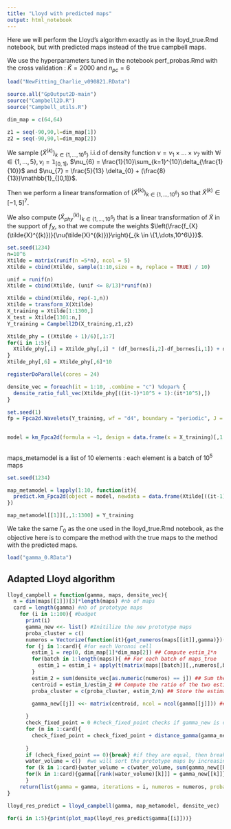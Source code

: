 ```yaml
---
title: "Lloyd with predicted maps"
output: html_notebook
---
```


\newcommand{\Ecal}{\mathcal{Y}}
\newcommand{\Esp}[1]{\mathbb{E}\left[#1\right]}
\newcommand{\Espf}[1]{\mathbb{E}_{f_{X}}\left[#1\right]}
\newcommand{\Espbiais}[1]{\mathbb{E}_{\biais}\left[#1\right]}
\newcommand{\centro}{\gamma}
\newcommand{\Gamm}{\Gamma}
\newcommand{\norm}[1]{\lVert #1 \lVert_{\Ecal}}
\newcommand{\rep}{q_{\Gamm}}
\newcommand{\qgs}{q_{{\Gamm}^{\star}}}
\newcommand{\qgk}{q_{{\Gamm}^{[k]}}}
\newcommand{\scalprodE}[2]{\langle #1,#2\rangle_{\Ecal}}
\newcommand{\scalprod}[2]{\Esp{\scalprodE{#1}{#2}}}
\newcommand{\scalprodomega}[2]{\Esp{\scalprodE{#1}{#2}}}
\newcommand{\biais}{\nu}
\newcommand{\repo}{q^{0}_{\Gamm}}
\newcommand{\Xtildek}{\tilde{X}^{k}}
\newcommand{\Espprod}[1]{\mathbb{E}_{\Omega_{1}, \Omega_{2}}\left[#1\right]}
\newcommand{\var}{\mathbb{V}}
\newcommand{\clust}[2]{C^{#1}_{#2}}
\newcommand{\yinclust}[3]{#1 \in \clust{#2}{#3}}
\newcommand{\card}{\ell}
\newcommand{\campbell}{h}
\newcommand{\aff}{a}
\newcommand{\Jcal}{\mathcal{J}}
\newcommand{\Ytrue}{{Y}}
\newcommand{\Ypred}{\hat{Y}}
\newcommand{\Ysimu}{Y_{simu}}
\newcommand{\camprandom}{H}
\newcommand{\dime}{64}
\newcommand{\Gammaref}{\Gamma^{\star}}
\newcommand{\Gammapred}{\hat\Gamma_{\star}}
\newcommand{\Gammasimu}{\Gamma_{simu}}
\newcommand{\erreurproba}{\varepsilon}
\newcommand{\erreurprobarelative}{\delta}
\newcommand{\erreurprobarelativecoastal}{\erreurprobarelative}
\newcommand{\nbgamma}{100}
\newcommand{\nbpilot}{v}
\newcommand{\ntrue}{n_{t}}
\newcommand{\npred}{n_{pred}}
\newcommand{\nsimu}{n_{\mathrm{simu}}}
\newcommand{\Dspace}{\chi}
\newcommand{\supp}{{\mathrm{supp}}}
\newcommand{\thresh}{t}
\newcommand{\estim}{\hat{E}}
\newcommand{\nbsim}{m_{\mathrm{simu}}}
\newcommand{\ntrain}{n_{\mathrm{train}}}
\newcommand{\ntest}{n_{\mathrm{test}}}
\newcommand{\eqdef}{:=}
\newcommand{\Ypca}{Y^{\mathrm{pca}}}
\newcommand{\Yproj}{Y_{\mathrm{proj}}}
\DeclareMathOperator*{\argmax}{arg\,max}
\DeclareMathOperator*{\argmin}{arg\,min}
\newcommand\dsone{\mathds{1}}
\newcommand{\Ecal}{\mathcal{E}}
\newcommand{\Esp}[1]{\mathbb{E}\left[#1\right]}
\newcommand{\centro}{\gamma}
\newcommand{\Gamm}{\Gamma}
\newcommand{\norm}[1]{\lVert #1 \lVert_{\mathcal{E}}}
\newcommand{\rep}{q_{\Gamm}}
\newcommand{\qgs}{q_{{\Gamm}^{\star}}}
\newcommand{\qgk}{q_{{\Gamm}^{[k]}}}
\newcommand{\scalprodE}[2]{\langle #1,#2\rangle_{\mathcal{E}}}
\newcommand{\scalprod}[2]{\Esp{\scalprodE{#1}{#2}}}
\newcommand{\repo}{q^{0}_{\Gamm}}
\newcommand{\Xtildek}{\tilde{X}^{k}}

Here we will perform the Lloyd's algorithm exactly as in the lloyd_true.Rmd notebook, but with predicted maps instead of the true campbell maps.

We use the hyperparameters tuned in the notebook perf_probas.Rmd with the cross validation : $\tilde{K} = 2000$ and $n_{pc} = 6$



```r
load("NewFitting_Charlie_v090821.RData")

source.all("GpOutput2D-main")
source("Campbell2D.R")
source("Campbell_utils.R")
```


```r
dim_map = c(64,64)

z1 = seq(-90,90,l=dim_map[1])
z2 = seq(-90,90,l=dim_map[2])

```

We sample $(\tilde{X}^{(k)})_{k \in \{1,\dots,10^6\}}$ i.i.d of density function $\biais = \biais_{1}\times\dots\times \biais_{7}$ with $\forall i \in \{1,\dots,5\}, \biais_{i} = \mathbb{1}_{[0,1]}$, $\biais_{6} = \frac{1}{10}\sum_{k=1}^{10}\delta_{\frac{1}{10}}$ and $\biais_{7} = \frac{5}{13}  \delta_{0} + (\frac{8}{13})\mathbb{1}_{]0,1]}$.

Then we perform a linear transformation of $(\tilde{X}^{(k)})_{k \in \{1,\dots,10^6\}}$ so that $\tilde{X}^{(k)} \in [-1,5]^7$.

We also compute $(\tilde{X}_{phy}^{(k)})_{k \in \{1,\dots,10^6\}}$ that is a linear transformation of $\tilde{X}$ in the support of $f_{X}$, so that we compute the weights $\left(\frac{f_{X}(\tilde{X}^{(k)})}{\biais(\tilde{X}^{(k)})}\right){_{k \in \{1,\dots,10^6\}}}$.

```r
set.seed(1234)
n=10^6
Xtilde = matrix(runif(n =5*n), ncol = 5)
Xtilde = cbind(Xtilde, sample(1:10,size = n, replace = TRUE) / 10)

unif = runif(n) 
Xtilde = cbind(Xtilde, (unif <= 8/13)*runif(n))

Xtilde = cbind(Xtilde, rep(-1,n))
Xtilde = transform_X(Xtilde)
X_training = Xtilde[1:1300,]
X_test = Xtilde[1301:n,]
Y_training = Campbell2D(X_training,z1,z2)
```



```r
Xtilde_phy = ((Xtilde + 1)/6)[,1:7]
for(i in 1:5){
  Xtilde_phy[,i] = Xtilde_phy[,i] * (df_bornes[i,2]-df_bornes[i,1]) + df_bornes[i,1]
}
Xtilde_phy[,6] = Xtilde_phy[,6]*10

registerDoParallel(cores = 24)

densite_vec = foreach(it = 1:10, .combine = "c") %dopar% {
  densite_ratio_full_vec(Xtilde_phy[((it-1)*10^5 + 1):(it*10^5),])
}


```


```r

set.seed(1)
fp = Fpca2d.Wavelets(Y_training, wf = "d4", boundary = "periodic", J = 1, ncoeff = 2000, rank = 6)

  
model = km_Fpca2d(formula = ~1, design = data.frame(x = X_training)[,1:7], response = fp, covtype = "matern5_2",control = list(trace = 0))



```

maps_metamodel is a list of 10 elements : each element is a batch of $10^5$ maps

```r
set.seed(1234)

map_metamodel = lapply(1:10, function(it){
  predict.km_Fpca2d(object = model, newdata = data.frame(Xtilde[((it-1)*10^5+1):(it*10^5),1:7]), type = "UK", compute = FALSE, checkNames = FALSE)$mean
})

map_metamodel[[1]][,,1:1300] = Y_training

```

We take the same $\Gamm_{0}$ as the one used in the lloyd_true.Rmd notebook, as the objective here is to compare the method with the true maps to the method with the predicted maps.

```r
load("gamma_0.RData")
```

## Adapted Lloyd algorithm

```r
lloyd_campbell = function(gamma, maps, densite_vec){
  n = dim(maps[[1]])[3]*length(maps) #nb of maps
  card = length(gamma) #nb of prototype maps
    for (i in 1:100){ #budget
      print(i)
      gamma_new <<- list() #Initilize the new prototype maps
      proba_cluster = c()
      numeros = Vectorize(function(it){get_numeros(maps[[it]],gamma)})(1:length(maps)) #Associate each map to its Voronoi cell
      for (j in 1:card){ #for each Voronoi cell
        estim_1 = rep(0, dim_map[1]*dim_map[2]) ## Compute estim_1*n 
        for(batch in 1:length(maps)){ ## For each batch of maps_true
          estim_1 = estim_1 + apply(t(matrix(maps[[batch]][,,numeros[,batch] == j],nrow = dim_map[1]*dim_map[2], ncol = sum(numeros[,batch] == j)))*densite_vec[((batch-1)*10^5 + 1):(batch*10^5)][numeros[,batch] == j],2, sum) ## Sum the Y(X)f/nu of the cell
        }
        estim_2 = sum(densite_vec[as.numeric(numeros) == j]) ## Sum the f/nu(X) of the cell
        centroid = estim_1/estim_2 ## Compute the ratio of the two estimators
        proba_cluster = c(proba_cluster, estim_2/n) ## Store the estimated probability mass of the cell

        gamma_new[[j]] <<- matrix(centroid, ncol = ncol(gamma[[j]])) ## store the centroid in gamma_new
  
      }
      check_fixed_point = 0 #check_fixed_point checks if gamma_new is different the previous gamma
      for (m in 1:card){
        check_fixed_point = check_fixed_point + distance_gamma(gamma_new[[m]], gamma)$dist
      
      }
      if (check_fixed_point == 0){break} #if they are equal, then break
      water_volume = c()  #we will sort the prototype maps by increasing water volume
      for (k in 1:card){water_volume = c(water_volume, sum(gamma_new[[k]]))}
      for(k in 1:card){gamma[[rank(water_volume)[k]]] = gamma_new[[k]]}
      }
    return(list(gamma = gamma, iterations = i, numeros = numeros, proba = proba_cluster))  # return the optimal gamma, the number of iterations, the cells of each map and the probabilities associated to the cells
}
```



```r
lloyd_res_predict = lloyd_campbell(gamma, map_metamodel, densite_vec)

```

```r

for(i in 1:5){print(plot_map(lloyd_res_predict$gamma[[i]]))}
```



